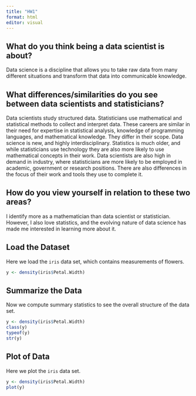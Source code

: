 ```yaml
---
title: "HW1"
format: html
editor: visual
---
```


## What do you think being a data scientist is about?

Data science is a discipline that allows you to take raw data from many different situations and transform that data into communicable knowledge.

## What differences/similarities do you see between data scientists and statisticians?

Data scientists study structured data. Statisticians use mathematical and statistical methods to collect and interpret data. These careers are similar in their need for expertise in statistical analysis, knowledge of programming languages, and mathematical knowledge. They differ in their scope. Data science is new, and highly interdisciplinary. Statistics is much older, and while statisticians use technology they are also more likely to use mathematical concepts in their work. Data scientists are also high in demand in industry, where statisticians are more likely to be employed in academic, government or research positions. There are also differences in the focus of their work and tools they use to complete it.

## How do you view yourself in relation to these two areas?

I identify more as a mathematician than data scientist or statistician. However, I also love statistics, and the evolving nature of data science has made me interested in learning more about it.

## Load the Dataset

Here we load the `iris` data set, which contains measurements of flowers.

```r
y <- density(iris$Petal.Width)
```

## Summarize the Data

Now we compute summary statistics to see the overall structure of the data set.

```r
y <- density(iris$Petal.Width)
class(y)
typeof(y)
str(y)

```

## Plot of Data

Here we plot the `iris` data set.

```r
y <- density(iris$Petal.Width)
plot(y)

```
